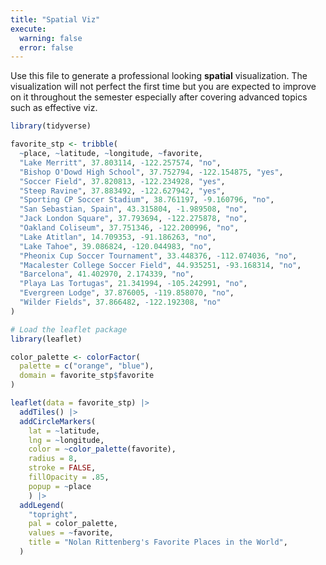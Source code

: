 ```yaml
---
title: "Spatial Viz"
execute: 
  warning: false
  error: false
---
```


Use this file to generate a professional looking **spatial** visualization.  The visualization will not perfect the first time but you are expected to improve on it throughout the semester especially after covering advanced topics such as effective viz.




```r


library(tidyverse)

favorite_stp <- tribble(
  ~place, ~latitude, ~longitude, ~favorite,
  "Lake Merritt", 37.803114, -122.257574, "no",
  "Bishop O'Dowd High School", 37.752794, -122.154875, "yes",
  "Soccer Field", 37.820813, -122.234928, "yes",
  "Steep Ravine", 37.883492, -122.627942, "yes",
  "Sporting CP Soccer Stadium", 38.761197, -9.160796, "no",
  "San Sebastian, Spain", 43.315804, -1.989508, "no",
  "Jack London Square", 37.793694, -122.275878, "no",
  "Oakland Coliseum", 37.751346, -122.200996, "no",
  "Lake Atitlan", 14.709353, -91.186263, "no",
  "Lake Tahoe", 39.086824, -120.044983, "no",
  "Pheonix Cup Soccer Tournament", 33.448376, -112.074036, "no",
  "Macalester College Soccer Field", 44.935251, -93.168314, "no",
  "Barcelona", 41.402970, 2.174339, "no", 
  "Playa Las Tortugas", 21.341994, -105.242991, "no",
  "Evergreen Lodge", 37.876005, -119.858070, "no",
  "Wilder Fields", 37.866482, -122.192308, "no"
)

```


```r
# Load the leaflet package
library(leaflet)

color_palette <- colorFactor(
  palette = c("orange", "blue"),
  domain = favorite_stp$favorite
)

leaflet(data = favorite_stp) |>
  addTiles() |>
  addCircleMarkers(
    lat = ~latitude,
    lng = ~longitude,
    color = ~color_palette(favorite),
    radius = 8,
    stroke = FALSE,
    fillOpacity = .85,
    popup = ~place
    ) |>
  addLegend(
    "topright",
    pal = color_palette,
    values = ~favorite, 
    title = "Nolan Rittenberg's Favorite Places in the World",
  )

```

